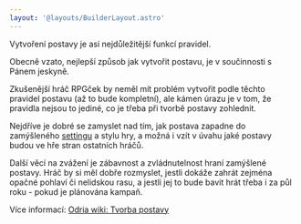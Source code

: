 ```yaml
---
layout: '@layouts/BuilderLayout.astro'
---
```





<Gap height={4} />

<Properties components={components} />

<Gap height={4} />

<Collapsible header="Tvorba postavy" open={true}>

<Scrollable height="45rem">

Vytvoření postavy je asi nejdůležitější funkcí pravidel.

Obecně vzato, nejlepší způsob jak vytvořit postavu, je v součinnosti s Pánem jeskyně.

Zkušenější hráč RPGček by neměl mít problém vytvořit podle těchto pravidel postavu (až to bude kompletní), ale kámen úrazu je v tom, že pravidla nejsou to jediné, co je třeba při tvorbě postavy zohlednit.

Nejdříve je dobré se zamyslet nad tím, jak postava zapadne do zamýšleného [settingu](http://www.odria.eu/wiki/index.php/Kategorie:Settingy) a stylu hry, a možná i vzít v úvahu jaké postavy budou ve hře stran ostatních hráčů.

Další věcí na zvážení je zábavnost a zvládnutelnost hraní zamýšlené postavy. Hráč by si měl dobře rozmyslet, jestli dokáže zahrát zejména opačné pohlaví či nelidskou rasu, a jestli jej to bude bavit hrát třeba i za půl roku - pokud je plánována kampaň.

Více informací: [Odria wiki: Tvorba postavy](http://www.odria.eu/wiki/index.php/Tvorba_postavy)

</Scrollable>

</Collapsible>

<BlockList />
